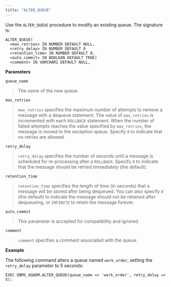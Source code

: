 ```yaml
---
title: "ALTER_QUEUE"
---
```


Use the `ALTER_QUEUE` procedure to modify an existing queue. The signature is:

```
ALTER_QUEUE(
  <max_retries> IN NUMBER DEFAULT NULL,
  <retry_delay> IN NUMBER DEFAULT 0
  <retention_time> IN NUMBER DEFAULT 0,
  <auto_commit> IN BOOLEAN DEFAULT TRUE)
  <comment> IN VARCHAR2 DEFAULT NULL,
```

**Parameters**

`queue_name`

> The name of the new queue.

`max_retries`

> `max_retries` specifies the maximum number of attempts to remove a message with a dequeue statement. The value of `max_retries` is incremented with each `ROLLBACK` statement. When the number of failed attempts reaches the value specified by `max_retries`, the message is moved to the exception queue. Specify `0` to indicate that no retries are allowed.

`retry_delay`

> `retry_delay` specifies the number of seconds until a message is scheduled for re-processing after a `ROLLBACK`. Specify `0` to indicate that the message should be retried immediately (the default).

`retention_time`

> `retention_time` specifies the length of time (in seconds) that a message will be stored after being dequeued. You can also specify `0` (the default) to indicate the message should not be retained after dequeueing, or `INFINITE` to retain the message forever.

`auto_commit`

> This parameter is accepted for compatibility and ignored.

`comment`

> `comment` specifies a comment associated with the queue.

**Example**

The following command alters a queue named `work_order`, setting the `retry_delay` parameter to 5 seconds:

```
EXEC DBMS_AQADM.ALTER_QUEUE(queue_name => 'work_order', retry_delay => 5);
```
